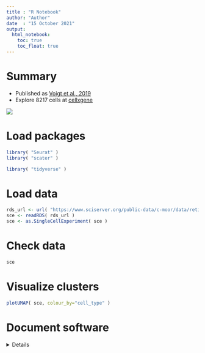 ```yaml
---
title : "R Notebook"
author: "Author"
date  : "15 October 2021"
output: 
  html_notebook:
    toc: true
    toc_float: true
---
```


# Summary

- Published as [Voigt et al., 2019](https://pubmed.gov/31075224/)
- Explore 8217 cells at [cellxgene](https://cellxgene.cziscience.com/collections/7edef704-f63a-462c-8636-4bc86a9472bd)

![](https://www.ncbi.nlm.nih.gov/pmc/articles/PMC6596422/bin/nihms-1529793-f0001.jpg)

# Load packages

```r
library( "Seurat" )
library( "scater" )

library( "tidyverse" )
```

# Load data

```r
rds_url <- url( "https://www.sciserver.org/public-data/c-moor/data/retina.rds" )
sce <- readRDS( rds_url )
sce <- as.SingleCellExperiment( sce )
```

# Check data

```r
sce
```

# Visualize clusters

```r
plotUMAP( sce, colour_by="cell_type" )
```

# Document software

<details>
```r
sessionInfo()
```
</details>
